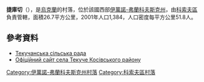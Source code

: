 {{coord|48|23|3|N|24|48|24|E|scale:30000|display=title}}

'''捷庫切'''（{{lang-uk|Текуча}}），是[[烏克蘭|烏克蘭]]的村落，位於該國西部[[伊萬諾-弗蘭科夫斯克州|伊萬諾-弗蘭科夫斯克州]]，由[[科索夫區|科索夫區]]負責管轄，面積26.7平方公里，2001年人口1,384，人口密度每平方公里51.8人。

==參考資料==
* [https://web.archive.org/web/20140714113345/http://tekuche.kosiv.net/ Текучанська сільська рада]
* [https://web.archive.org/web/20140714113345/http://tekuche.kosiv.net/ Офіційний сайт села Текуче Косівського району]

{{DEFAULTSORT:Текуче}}
[[Category:伊萬諾-弗蘭科夫斯克州村落|Category:伊萬諾-弗蘭科夫斯克州村落]]
[[Category:科索夫區村落|Category:科索夫區村落]]


{{IvanoFrankivsk-geo-stub}}